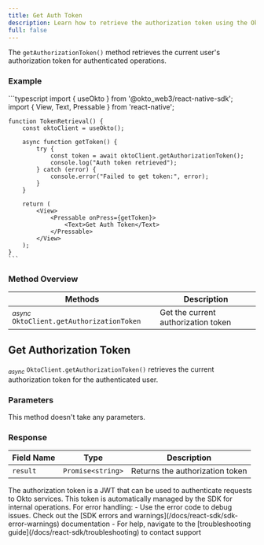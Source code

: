 ```yaml
---
title: Get Auth Token
description: Learn how to retrieve the authorization token using the Okto SDK.
full: false
---
```



The `getAuthorizationToken()` method retrieves the current user's authorization token for authenticated operations.

### Example 

<Accordions defaultValue="Example">
<Accordion title="Example">
<Tabs items={['Typescript']}>
  <Tab value="Typescript">
    ```typescript
    import { useOkto } from '@okto_web3/react-native-sdk';
    import { View, Text, Pressable } from 'react-native';

    function TokenRetrieval() {
        const oktoClient = useOkto();

        async function getToken() {
            try {
                const token = await oktoClient.getAuthorizationToken();
                console.log("Auth token retrieved");
            } catch (error) {
                console.error("Failed to get token:", error);
            }
        }

        return (
            <View>
                <Pressable onPress={getToken}>
                    <Text>Get Auth Token</Text>
                </Pressable>
            </View>
        );
    }
    ```
  </Tab>
</Tabs>
</Accordion>
</Accordions>

### Method Overview

| Methods | Description |
|---------|-------------|
| <sub><i>async</i></sub> `OktoClient.getAuthorizationToken` | Get the current authorization token |

<div className="method-box">

## Get Authorization Token

<sub><i>async</i></sub> `OktoClient.getAuthorizationToken()` retrieves the current authorization token for the authenticated user.

### Parameters

This method doesn't take any parameters.

### Response

<Callout title="Success Response">

| Field Name | Type | Description |
|------------|------|-------------|
| `result` | `Promise<string>` | Returns the authorization token |

</Callout>

</div>

<Callout>
The authorization token is a JWT that can be used to authenticate requests to Okto services. This token is automatically managed by the SDK for internal operations.
</Callout>

<Callout title="Note" type="info">
For error handling:
- Use the error code to debug issues. Check out the [SDK errors and warnings](/docs/react-sdk/sdk-error-warnings) documentation
- For help, navigate to the [troubleshooting guide](/docs/react-sdk/troubleshooting) to contact support
</Callout>